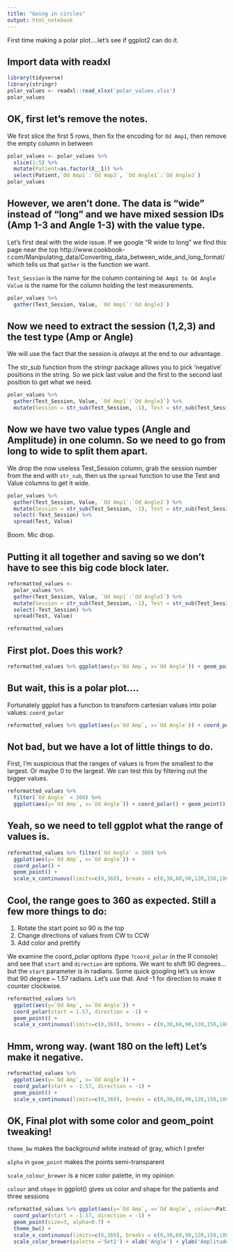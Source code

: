 ```yaml
---
title: "Going in circles"
output: html_notebook
---
```


First time making a polar plot....let's see if ggplot2 can do it.

## Import data with readxl
```r
library(tidyverse)
library(stringr)
polar_values <- readxl::read_xlsx('polar_values.xlsx')
polar_values
```

## OK, first let's remove the notes. 

We first slice the first 5 rows, then fix the encoding for `Od Amp1`, then remove the empty column in between
```r
polar_values <- polar_values %>% 
  slice(1:5) %>% 
  mutate(Patient=as.factor(X__1)) %>% 
  select(Patient,`Od Amp1`:`Od Amp3`, `Od Angle1`:`Od Angle3`)
polar_values
```

## However, we aren't done. The data is "wide" instead of "long" and we have mixed session IDs (Amp 1-3 and Angle 1-3) with the value type. 

Let's first deal with the wide issue. If we google "R wide to long" we find this page near the top http://www.cookbook-r.com/Manipulating_data/Converting_data_between_wide_and_long_format/ which tells us that `gather` is the function we want.

`Test_Session` is the name for the column containing `Od Amp1 to Od Angle`
`Value` is the name for the column holding the test measurements.
```r
polar_values %>% 
  gather(Test_Session, Value, `Od Amp1`:`Od Angle3`) 
```

## Now we need to extract the session (1,2,3) and the test type (Amp or Angle)

We will use the fact that the session is *always* at the end to our advantage.

The str_sub function from the stringr package allows you to pick 'negative' positions in the string. So we pick last value and the first to the second last position to get what we need.
```r
polar_values %>% 
  gather(Test_Session, Value, `Od Amp1`:`Od Angle3`) %>% 
  mutate(Session = str_sub(Test_Session, -1), Test = str_sub(Test_Session,1,-2))
```

## Now we have two value types (Angle and Amplitude) in one column. So we need to go from long to wide to split them apart. 

We drop the now useless Test_Session column, grab the session number from the end with `str_sub`,  then us the `spread` function to use the Test and Value columns to get it wide. 
```r
polar_values %>% 
  gather(Test_Session, Value, `Od Amp1`:`Od Angle3`) %>% 
  mutate(Session = str_sub(Test_Session, -1), Test = str_sub(Test_Session,1,-2)) %>% 
  select(-Test_Session) %>% 
  spread(Test, Value)

```

Boom. Mic drop.

## Putting it all together and saving so we don't have to see this big code block later. 
```r
reformatted_values <- 
  polar_values %>% 
  gather(Test_Session, Value, `Od Amp1`:`Od Angle3`) %>% 
  mutate(Session = str_sub(Test_Session, -1), Test = str_sub(Test_Session,1,-2)) %>% 
  select(-Test_Session) %>% 
  spread(Test, Value)

reformatted_values
```

## First plot. Does this work?
```r
reformatted_values %>% ggplot(aes(y=`Od Amp`, x=`Od Angle`)) + geom_point()
```

## But wait, this is a polar plot....

Fortunately ggplot has a function to transform cartesian values into polar values: `coord_polar`
```r
reformatted_values %>% ggplot(aes(y=`Od Amp`, x=`Od Angle`)) + coord_polar() + geom_point()
```

## Not bad, but we have a lot of little things to do. 

First, I'm  suspicious that the ranges of values is from the smallest to the largest. Or maybe 0 to the largest. We can test this by filtering out the bigger values.
```r
reformatted_values %>% 
  filter(`Od Angle` < 300) %>% 
  ggplot(aes(y=`Od Amp`, x=`Od Angle`)) + coord_polar() + geom_point()
```

## Yeah, so we need to tell ggplot what the range of values is. 
```r
reformatted_values %>% filter(`Od Angle` < 300) %>% 
  ggplot(aes(y=`Od Amp`, x=`Od Angle`)) + 
  coord_polar() + 
  geom_point() +
  scale_x_continuous(limits=c(0,360), breaks = c(0,30,60,90,120,150,180,210,240,270,300,330)) 
```

## Cool, the range goes to 360 as expected. Still a few more things to do: 

1. Rotate the start point so 90 is the top
2. Change directions of values from CW to CCW
3. Add color and prettify

We examine the coord_polar options (type `?coord_polar` in the R console) and see that `start` and `direction` are options. We want to shift 90 degrees...but the `start` parameter is in radians. Some quick googling let's us know that 90 degree ~ 1.57 radians. Let's use that. And -1 for direction to make it counter clockwise. 
```r
reformatted_values %>% 
  ggplot(aes(y=`Od Amp`, x=`Od Angle`)) + 
  coord_polar(start = 1.57, direction = -1) + 
  geom_point() +
  scale_x_continuous(limits=c(0,360), breaks = c(0,30,60,90,120,150,180,210,240,270,300,330)) 
```

## Hmm, wrong way. (want 180 on the left) Let's make it negative.
```r
reformatted_values %>% 
  ggplot(aes(y=`Od Amp`, x=`Od Angle`)) + 
  coord_polar(start = -1.57, direction = -1) + 
  geom_point() +
  scale_x_continuous(limits=c(0,360), breaks = c(0,30,60,90,120,150,180,210,240,270,300,330)) 
```


## OK, Final plot with some color and geom_point tweaking!

`theme_bw` makes the background white instead of gray, which I prefer

`alpha` in `geom_point` makes the points semi-transparent

`scale_colour_brewer` is a nicer color palette, in my opinion

`colour` and `shape` in ggplot() gives us color and shape for the patients and three sessions
```r
reformatted_values %>% ggplot(aes(y=`Od Amp`, x=`Od Angle`, colour=Patient, shape=Session)) + 
  coord_polar(start = -1.57, direction = -1) + 
  geom_point(size=3, alpha=0.7) + 
  theme_bw() + 
  scale_x_continuous(limits=c(0,360), breaks = c(0,30,60,90,120,150,180,210,240,270,300,330)) + 
  scale_color_brewer(palette ='Set1') + xlab('Angle') + ylab('Amplitude') + ggtitle('OD')
```